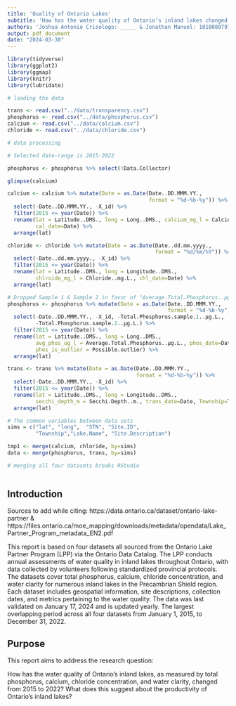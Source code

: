 ```yaml
---
title: 'Quality of Ontario Lakes'
subtitle: 'How has the water quality of Ontario’s inland lakes changed from 2015 to 2022, as measured by total phosphorus, calcium, chloride concentration, and water clarity? What does this suggest about the productivity of Ontario’s inland lakes?'
authors: 'Joshua Antonio Crisologo: _____ & Jonathan Manuel: 1010080797'
output: pdf_document
date: "2024-03-30"
---
```


```r
library(tidyverse)
library(ggplot2)
library(ggmap)
library(knitr)
library(lubridate)
```


```r

# loading the data

trans <- read.csv("../data/transparency.csv")
phosphorus <- read.csv("../data/phosphorus.csv")
calcium <- read.csv("../data/calcium.csv")
chloride <- read.csv("../data/chloride.csv")

# data processing 

# Selected date-range is 2015-2022

phosphorus <- phosphorus %>% select(!Data.Collector)

glimpse(calcium)

calcium <- calcium %>% mutate(Date = as.Date(Date..DD.MMM.YY., 
                                             format = "%d-%b-%y")) %>% 
  select(-Date..DD.MMM.YY., -X_id) %>% 
  filter(2015 <= year(Date)) %>% 
  rename(lat = Latitude..DMS., long = Long..DMS., calcium_mg_l = Calcium..mg.L., 
         cal_date=Date) %>% 
  arrange(lat)

chloride <- chloride %>% mutate(Date = as.Date(Date..dd.mm.yyyy., 
                                               format = "%d/%m/%Y")) %>% 
  select(-Date..dd.mm.yyyy., -X_id) %>% 
  filter(2015 <= year(Date)) %>% 
  rename(lat = Latitude..DMS., long = Longitude..DMS., 
         chlroide_mg_l = Chloride..mg.L., chl_date=Date) %>% 
  arrange(lat)

# Dropped Sample 1 & Sample 2 in favor of "Average.Total.Phosphorus..µg.L."
phosphorus <- phosphorus %>% mutate(Date = as.Date(Date..DD.MMM.YY., 
                                                   format = "%d-%b-%y")) %>% 
  select(-Date..DD.MMM.YY., -X_id, -Total.Phosphorus.sample.1..µg.L., 
         -Total.Phosphorus.sample.2..µg.L.) %>% 
  filter(2015 <= year(Date)) %>% 
  rename(lat = Latitude..DMS., long = Long..DMS., 
         avg_phos_ug_l = Average.Total.Phosphorus..µg.L., phos_date=Date, 
         phos_is_outlier = Possible.outlier) %>% 
  arrange(lat)

trans <- trans %>% mutate(Date = as.Date(Date..DD.MMM.YY., 
                                         format = "%d-%b-%y")) %>% 
  select(-Date..DD.MMM.YY., -X_id) %>% 
  filter(2015 <= year(Date)) %>% 
  rename(lat = Latitude..DMS., long = Longitude..DMS., 
         secchi_depth_m = Secchi.Depth..m., trans_date=Date, Township=TOWNSHIP) %>% 
  arrange(lat)

# The common variables between data sets
sims = c("lat", "long",  "STN", "Site.ID", 
         "Township","Lake.Name", "Site.Description")

tmp1 <- merge(calcium, chloride, by=sims)
data <- merge(phosphorus, trans, by=sims)

# merging all four datasets breaks RStudio
            
```


## Introduction 

Sources to add while citing: https://data.ontario.ca/dataset/ontario-lake-partner
& https://files.ontario.ca/moe_mapping/downloads/metadata/opendata/Lake_Partner_Program_metadata_EN2.pdf

This report is based on four datasets all sourced from the Ontario Lake Partner 
Program (LPP) via the Ontario Data Catalog. The LPP conducts annual assessments 
of water quality in inland lakes throughout Ontario, with data collected by 
volunteers following standardized provincial protocols. The 
datasets cover total phosphorus, calcium, chloride concentration, and water 
clarity for numerous inland lakes in the Precambrian Shield region. Each dataset 
includes geospatial information, site descriptions, collection dates, and metrics 
pertaining to the water quality. The data was last validated on January 17, 2024 
and is updated yearly. The largest overlapping period across all four datasets 
from January 1, 2015, to December 31, 2022.

## Purpose

This report aims to address the research question: 

How has the water quality of Ontario’s inland lakes, as measured by total phosphorus, 
calcium, chloride concentration, and water clarity, changed from 2015 to 2022? 
What does this suggest about the productivity of Ontario’s inland lakes?

## 

